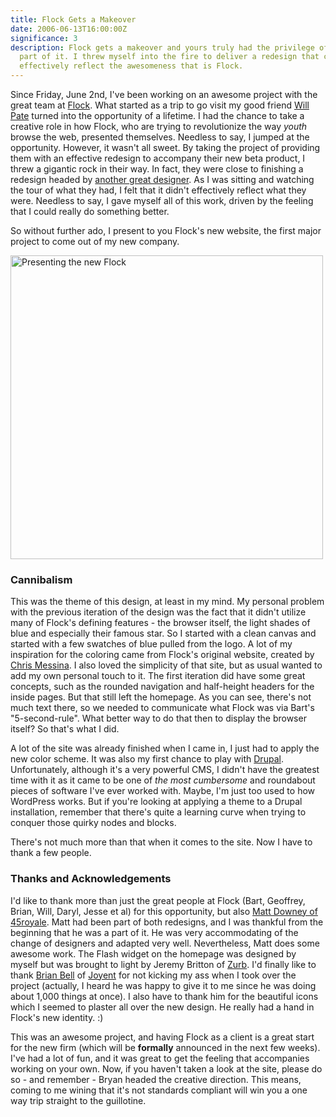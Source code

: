 ```yaml
---
title: Flock Gets a Makeover
date: 2006-06-13T16:00:00Z
significance: 3
description: Flock gets a makeover and yours truly had the privilege of being a
  part of it. I threw myself into the fire to deliver a redesign that could
  effectively reflect the awesomeness that is Flock.
---
```


Since Friday, June 2nd, I've been working on an awesome project with the great team at [Flock][1]. What started as a trip to go visit my good friend [Will Pate][2] turned into the opportunity of a lifetime. I had the chance to take a creative role in how Flock, who are trying to revolutionize the way _youth_ browse the web, presented themselves. Needless to say, I jumped at the opportunity. However, it wasn't all sweet. By taking the project of providing them with an effective redesign to accompany their new beta product, I threw a gigantic rock in their way. In fact, they were close to finishing a redesign headed by [another great designer][3]. As I was sitting and watching the tour of what they had, I felt that it didn't effectively reflect what they were. Needless to say, I gave myself all of this work, driven by the feeling that I could really do something better.

So without further ado, I present to you Flock's new website, the first major project to come out of my new company.

[<img src="https://static.flickr.com/46/166764603_cc5115d25d.jpg" width="500" height="486" alt="Presenting the new Flock" />][9]

### Cannibalism

This was the theme of this design, at least in my mind. My personal problem with the previous iteration of the design was the fact that it didn't utilize many of Flock's defining features - the browser itself, the light shades of blue and especially their famous star. So I started with a clean canvas and started with a few swatches of blue pulled from the logo. A lot of my inspiration for the coloring came from Flock's original website, created by [Chris Messina][4]. I also loved the simplicity of that site, but as usual wanted to add my own personal touch to it. The first iteration did have some great concepts, such as the rounded navigation and half-height headers for the inside pages. But that still left the homepage. As you can see, there's not much text there, so we needed to communicate what Flock was via Bart's "5-second-rule". What better way to do that then to display the browser itself? So that's what I did.

A lot of the site was already finished when I came in, I just had to apply the new color scheme. It was also my first chance to play with [Drupal][5]. Unfortunately, although it's a very powerful CMS, I didn't have the greatest time with it as it came to be one of _the most cumbersome_ and roundabout pieces of software I've ever worked with. Maybe, I'm just too used to how WordPress works. But if you're looking at applying a theme to a Drupal installation, remember that there's quite a learning curve when trying to conquer those quirky nodes and blocks.

There's not much more than that when it comes to the site. Now I have to thank a few people.

### Thanks and Acknowledgements

I'd like to thank more than just the great people at Flock (Bart, Geoffrey, Brian, Will, Daryl, Jesse et al) for this opportunity, but also [Matt Downey of 45royale][6]. Matt had been part of both redesigns, and I was thankful from the beginning that he was a part of it. He was very accommodating of the change of designers and adapted very well. Nevertheless, Matt does some awesome work. The Flash widget on the homepage was designed by myself but was brought to light by Jeremy Britton of [Zurb][7]. I'd finally like to thank [Brian Bell][3] of [Joyent][8] for not kicking my ass when I took over the project (actually, I heard he was happy to give it to me since he was doing about 1,000 things at once). I also have to thank him for the beautiful icons which I seemed to plaster all over the new design. He really had a hand in Flock's new identity. :)

This was an awesome project, and having Flock as a client is a great start for the new firm (which will be **formally** announced in the next few weeks). I've had a lot of fun, and it was great to get the feeling that accompanies working on your own. Now, if you haven't taken a look at the site, please do so - and remember - Bryan headed the creative direction. This means, coming to me wining that it's not standards compliant will win you a one way trip straight to the guillotine.

[1]: http://flock.com/
[2]: http://willpate.org/
[3]: http://bryanbell.com/
[4]: http://factoryjoe.com/
[5]: http://drupal.org/
[6]: http://45royale.com/
[7]: http://zurb.com/
[8]: http://joyent.com/
[9]: http://www.flickr.com/photos/avalonstar/166764603/
